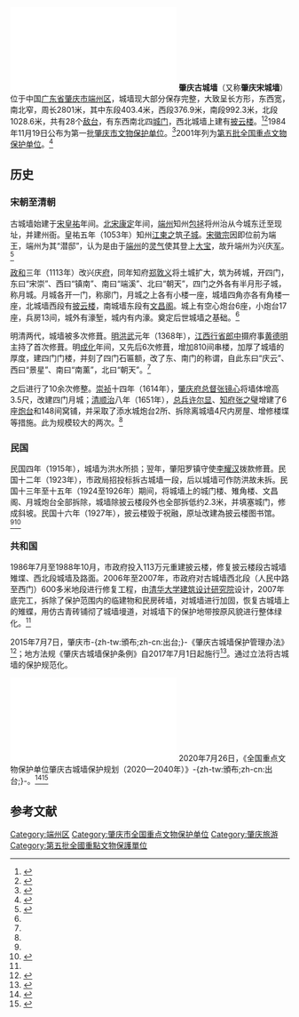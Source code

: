 {{NoteTA|G1=單位}}
{{Coord|23|03|06|N|112|27|14|E|type:landmark_region:CN|display=title}}{{文物保护单位
| 级别 = 全国
| 名称 = 肇庆古城墙
| 图片 = 肇庆城墙.JPG
| 说明 = 城墙的北门——朝天门
| 所在 = [[广东省|广东省]][[肇庆市|肇庆市]]
| 分类 = 古建筑
| 时代 = [[宋朝|宋]]至[[清朝|清]]
| 编号 = 5-0375-3-181
| 登录 = 2001年6月25日
}}
[[File:全国重点文物保护单位肇庆古城墙保护规划.pdf|page=74]]
{{Commons category|City Walls of Zhaoqing|肇庆古城墙}}
'''肇庆古城墙'''（又称'''肇庆宋城墙'''）位于中国[[广东省|广东省]][[肇庆市|肇庆市]][[端州区|端州区]]，城墙现大部分保存完整，大致呈长方形，东西宽，南北窄，周长2801米，其中东段403.4米，西段376.9米，南段992.3米，北段1028.6米，共有28个[[敌台_(城墙)|敌台]]，有东西南北四[[城门|城门]]，西北城墙上建有[[披云楼|披云楼]]。<ref name="肇庆文物志">{{Cite book |title=肇庆文物志 |last2=肇庆市文物志编篡委员会 编 |date=1996年 |publisher=广东省新闻出版局 |page=97 |author1=曾特 主编}}</ref><ref name=":0">{{Cite book |title=全国重点文物保护单位·第一至第五批·第Ⅱ卷 |publisher=文物出版社 |year=2004 |isbn=7-5010-1525-2 |pages=643}}</ref>1984年11月19日公布为第一批[[肇庆市文物保护单位|肇庆市文物保护单位]]。<ref>{{Cite book |title=肇庆市文物志 |last2=肇庆市文物志编辑委员会 编 |date=1987年 |page=276 |author1=陈锦润 吴瑞 主编}}</ref>2001年列为[[第五批全国重点文物保护单位|第五批全国重点文物保护单位]]。<ref>{{Cite web |title=国务院关于公布第五批全国重点文物保护单位和与现有全国重点文物保护单位合并项目的通知 |url=http://www.gov.cn/gongbao/content/2001/content_60955.htm |date=2001-06-25 |work=中华人民共和国国务院 |archive-url=https://web.archive.org/web/20200128072802/http://www.gov.cn/gongbao/content/2001/content_60955.htm |archive-date=2020-01-28 |dead-url=no}}</ref>

== 历史 ==
=== 宋朝至清朝 ===
古城墙始建于[[皇祐|宋皇祐]]年间。[[北宋|北宋]][[康定_(年号)|康定]]年间，[[端州_(古代)|端州]]知州[[包拯|包拯]]将州治从今城东迁至现址，并建州衙。皇祐五年（1053年）知州[[江柬之|江柬之]]筑[[子城|子城]]。[[宋徽宗|宋徽宗]]因即位前为端王，端州为其“潜邸”，认为是由于[[端州_(古代)|端州]]的[[灵气|灵气]]使其登上[[宝座|大宝]]，故升端州为兴庆[[军_(行政区划)|军]]。<ref name="肇庆市志">{{Cite book |title=肇庆市志 |last=肇庆市地方志编纂委员会 |publisher=广东人民出版社 |year=1999年7月 |isbn=7-218-03056-4}}</ref>

[[政和_(年号)|政和]]三年（1113年）改兴庆[[府_(行政区划)|府]]，同年知府[[郑敦义|郑敦义]]将土城扩大，筑为砖城，开四门，东曰“宋崇”、西曰“镇南”、南曰“端溪”、北曰“朝天”，四门之外各有半月形子城，称月城。月城各开一门，称廓门，月城之上各有小楼一座，城墙四角亦各有角楼一座，北城墙西段有[[披云楼|披云楼]]，南城墙东段有[[肇庆文昌阁|文昌阁]]。城上有空心炮台6座，小炮台17座，兵房13间，城外有濠堑，城内有内濠。奠定后世城墙之基础。<ref name="肇庆文物志" />

明清两代，城墙被多次修葺。[[明朝|明]][[洪武|洪武]]元年（1368年），[[江西等处承宣布政使司|江西行省]][[郎中_(官职)|郎中]]摄府事[[黄德明|黄德明]]主持了首次修葺。明[[成化|成化]]年间，又先后6次修葺，增加810间串楼，加厚了城墙的厚度，建四门门楼，并刻了四门石匾额，改了东、南门的称谓，自此东曰“庆云”、西曰“景星”、南曰“南薰”，北曰“朝天”。<ref name="肇庆文物志" />

之后进行了10余次修整。[[崇祯|崇祯]]十四年（1614年），[[肇庆府|肇庆府]][[总督|总督]][[张镜心|张镜心]]将墙体增高3.5尺，改建四门月城；[[清朝|清]][[顺治|顺治]]八年（1651年），[[总兵|总兵]][[许尔显|许尔显]]、[[知府|知府]][[张之璧|张之璧]]增建了6座[[炮台|炮台]]和148间窝铺，并采取了添水城炮台2所、拆除离城墙4尺内房屋、增修楼堞等措施。此为规模较大的两次。<ref name="肇庆文物志" />

=== 民国 ===
民国四年（1915年），城墙为洪水所损；翌年，肇阳罗镇守使[[李耀汉|李耀汉]]拨款修葺。民国十二年（1923年），市政局招投标拆古城墙一段，后以城墙可作防洪故未拆。民国十三年至十五年（1924至1926年）期间，将城墙上的城门楼、雉角楼、文昌阁、月城炮台全部拆除，城墙除披云楼段外也全部拆低约2.3米，并填塞城门，修成斜坡。民国十六年（1927年），披云楼毁于祝融，原址改建為披云楼图书馆。 <ref name="肇庆文物志" /><ref name="保护规划">{{Cite book|title=《全国重点文物保护单位肇庆古城墙保护规划》|year=2020年}}</ref>

=== 共和国 ===
1986年7月至1988年10月，市政府投入113万元重建披云楼，修复披云楼段古城墙雉堞、西北段城墙及路面。2006年至2007年，市政府对古城墙西北段（人民中路至西门）600多米地段进行修复工程，由[[清华大学建筑设计研究院|清华大学建筑设计研究院]]设计，2007年底完工，拆除了保护范围内的临建物和民房砖墙，对城墙进行加固，恢复古城墙上的雉蝶，用仿古青砖铺彻了城墙墁道，对城墙下的保护地带按原风貌进行整体绿化。<ref name="保护规划" />

{{Wikisourcehas|肇庆古城墙保护管理办法|肇庆古城墙保护条例}}
2015年7月7日，肇庆市-{zh-tw:頒布;zh-cn:出台;}-《肇庆古城墙保护管理办法》<ref>{{Cite web |title=肇庆市人民政府关于印发《肇庆古城墙保护管理办法》的通知 |url=http://www.zhaoqing.gov.cn/zqwgdlt/gkmlpt/content/1/1269/post_1269494.html |access-date=2021-07-16 |date=2015-07-07 |work=肇庆市人民政府 |archive-date=2021-07-16 |archive-url=https://web.archive.org/web/20210716123927/http://www.zhaoqing.gov.cn/zqwgdlt/gkmlpt/content/1/1269/post_1269494.html |dead-url=no }}</ref>；地方法规《肇庆古城墙保护条例》自2017年7月1日起施行<ref>{{Cite web |title=肇庆古城墙保护条例 |url=https://flk.npc.gov.cn/detail2.html?NDAyOGFiY2M2MTI3Nzc5MzAxNjEyODMwYzY1NDc0NTQ%3D |work=肇庆市人民代表大会常务委员会 |access-date=2021-07-16 |archive-date=2021-07-16 |archive-url=https://web.archive.org/web/20210716140117/https://flk.npc.gov.cn/detail2.html?NDAyOGFiY2M2MTI3Nzc5MzAxNjEyODMwYzY1NDc0NTQ%3D |dead-url=no }}</ref>。通过立法将古城墙的保护规范化。

[[File:全国重点文物保护单位肇庆古城墙保护规划.pdf|thumb]]
2020年7月26日，《全国重点文物保护单位肇庆古城墙保护规划（2020—2040年）》-{zh-tw:頒布;zh-cn:出台;}-。<ref>{{Cite web |title=肇庆市人民政府关于公布全国重点文物保护单位肇庆古城墙保护规划的通告 |url=http://www.zhaoqing.gov.cn/gkmlpt/content/2/2132/post_2132572.html |access-date=2021-07-16 |date=2020-07-26 |work=肇庆市人民政府 |archive-date=2021-07-19 |archive-url=https://web.archive.org/web/20210719025518/http://www.zhaoqing.gov.cn/gkmlpt/content/2/2132/post_2132572.html |dead-url=no }}</ref><ref>{{Cite web |title=【媒体政策解读】重磅！我市第一部全国重点文物保护单位专项规划公布实施 |url=http://www.zhaoqing.gov.cn/xxgk/zcjd/mtjd/content/post_2427733.html |access-date=2021-07-16 |date=2020-12-22 |work=西江日报 |via=肇庆市人民政府网站 |archive-date=2021-07-16 |archive-url=https://web.archive.org/web/20210716123921/http://www.zhaoqing.gov.cn/xxgk/zcjd/mtjd/content/post_2427733.html |dead-url=no }}</ref>

== 参考文献 ==
<references />

{{肇庆}}
{{广东省境内的古城墙}}
{{广东全国重点文物保护单位}}

{{DEFAULTSORT:zhao}}
[[Category:端州区|Category:端州区]]
[[Category:肇庆市全国重点文物保护单位|Category:肇庆市全国重点文物保护单位]]
[[Category:肇庆旅游|Category:肇庆旅游]]
[[Category:第五批全國重點文物保護單位|Category:第五批全國重點文物保護單位]]